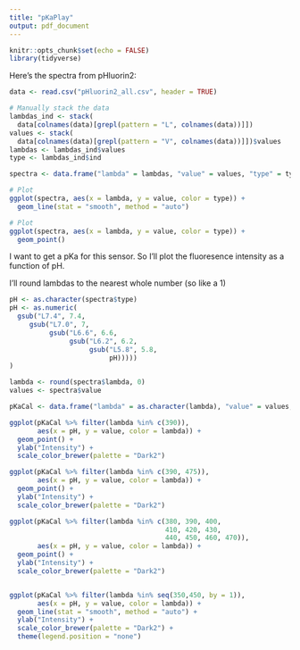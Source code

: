 ```yaml
---
title: "pKaPlay"
output: pdf_document
---
```


```r
knitr::opts_chunk$set(echo = FALSE)
library(tidyverse)
```


Here's the spectra from pHluorin2:

```r
data <- read.csv("pHluorin2_all.csv", header = TRUE)

# Manually stack the data
lambdas_ind <- stack(
  data[colnames(data)[grepl(pattern = "L", colnames(data))]])
values <- stack(
  data[colnames(data)[grepl(pattern = "V", colnames(data))]])$values
lambdas <- lambdas_ind$values
type <- lambdas_ind$ind

spectra <- data.frame("lambda" = lambdas, "value" = values, "type" = type)

# Plot
ggplot(spectra, aes(x = lambda, y = value, color = type)) +
  geom_line(stat = "smooth", method = "auto")

# Plot
ggplot(spectra, aes(x = lambda, y = value, color = type)) +
  geom_point()
```

I want to get a pKa for this sensor. So I'll plot the fluoresence intensity
as a function of pH. 

I'll round lambdas to the nearest whole number (so like a 1)
```r
pH <- as.character(spectra$type)
pH <- as.numeric(
  gsub("L7.4", 7.4,
     gsub("L7.0", 7,
          gsub("L6.6", 6.6,
               gsub("L6.2", 6.2,
                    gsub("L5.8", 5.8,
                         pH)))))
)

lambda <- round(spectra$lambda, 0)
values <- spectra$value

pKaCal <- data.frame("lambda" = as.character(lambda), "value" = values, "pH" = pH)

ggplot(pKaCal %>% filter(lambda %in% c(390)), 
       aes(x = pH, y = value, color = lambda)) +
  geom_point() +
  ylab("Intensity") +
  scale_color_brewer(palette = "Dark2")

ggplot(pKaCal %>% filter(lambda %in% c(390, 475)), 
       aes(x = pH, y = value, color = lambda)) +
  geom_point() +
  ylab("Intensity") +
  scale_color_brewer(palette = "Dark2")

ggplot(pKaCal %>% filter(lambda %in% c(380, 390, 400,
                                       410, 420, 430,
                                       440, 450, 460, 470)), 
       aes(x = pH, y = value, color = lambda)) +
  geom_point() +
  ylab("Intensity") +
  scale_color_brewer(palette = "Dark2")


ggplot(pKaCal %>% filter(lambda %in% seq(350,450, by = 1)), 
       aes(x = pH, y = value, color = lambda)) +
  geom_line(stat = "smooth", method = "auto") +
  ylab("Intensity") +
  scale_color_brewer(palette = "Dark2") +
  theme(legend.position = "none")

```